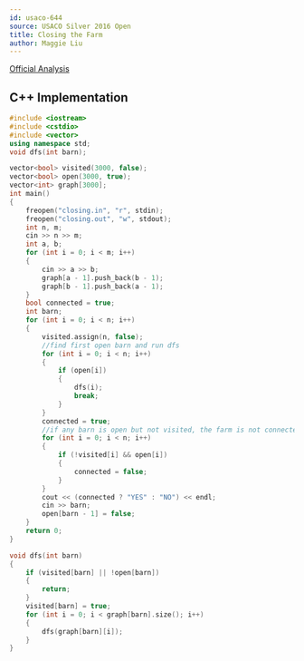 ```yaml
---
id: usaco-644
source: USACO Silver 2016 Open
title: Closing the Farm
author: Maggie Liu
---
```


[Official Analysis](http://www.usaco.org/current/data/sol_closing_silver_open16.html)

<LanguageSection>

<CPPSection>

## C++ Implementation

```cpp
#include <iostream>
#include <cstdio>
#include <vector>
using namespace std;
void dfs(int barn);

vector<bool> visited(3000, false);
vector<bool> open(3000, true);
vector<int> graph[3000];
int main() 
{
    freopen("closing.in", "r", stdin);
    freopen("closing.out", "w", stdout);
    int n, m;
    cin >> n >> m;
    int a, b;
    for (int i = 0; i < m; i++)
    {
        cin >> a >> b;
        graph[a - 1].push_back(b - 1);
        graph[b - 1].push_back(a - 1);
    }
    bool connected = true;
    int barn;
    for (int i = 0; i < n; i++)
    {
        visited.assign(n, false);
        //find first open barn and run dfs
        for (int i = 0; i < n; i++)
        {
            if (open[i])
            {
                dfs(i);
                break;
            }
        }
        connected = true;
        //if any barn is open but not visited, the farm is not connected
        for (int i = 0; i < n; i++)
        {
            if (!visited[i] && open[i])
            {
                connected = false;
            }
        }
        cout << (connected ? "YES" : "NO") << endl;
        cin >> barn;
        open[barn - 1] = false;
    }
    return 0;
}

void dfs(int barn)
{
    if (visited[barn] || !open[barn])
    {
        return;
    }
    visited[barn] = true;
    for (int i = 0; i < graph[barn].size(); i++)
    {
        dfs(graph[barn][i]);
    }
}
```

</CPPSection>

</LanguageSection>